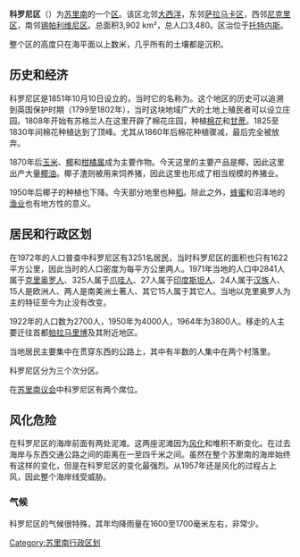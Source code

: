 {{Infobox settlement
| name = 科罗尼区
| native_name = {{lang|nl|Coronie}}
| other_name = 
| image_skyline = File:Coronie (2346317580).jpg
| imagesize = 250px
| image_caption = 進入科罗尼区的路牌
| image_flag = 
| image_shield = 
| image_map =File:Coronie in Suriname.svg
| map_caption = 科罗尼区在[[苏里南|苏里南]]的位置
| settlement_type =[[蘇利南行政區劃|行政區]]
| subdivision_type = 國家
| subdivision_name = {{SUR}}
| leader_title = 市長
| established_title = 建立
| established_date = 
| area_total_km2 = 3902
| population_as_of = 2012年
| population_total = 3391
| population_density_km2 = auto
| timezone = ART
| utc_offset = -3
}}
'''科罗尼区'''（{{lang-nl|Coronie}}）为[[苏里南|苏里南]]的一个[[苏里南行政区划|区]]。该区北邻[[大西洋|大西洋]]，东邻[[萨拉马卡区|萨拉马卡区]]，西邻[[尼克里区|尼克里区]]，南邻[[锡帕利维尼区|锡帕利维尼区]]。总面积3,902 km²，总人口3,480。区治位于[[托特内斯|托特内斯]]。

整个区的高度只在海平面以上数米，几乎所有的土壤都是沉积。

==历史和经济==
科罗尼区是1851年10月10日设立的，当时它的名称为{{lang|nl|Opper-Nickerie}}。这个地区的历史可以追溯到英国保护时期（1799至1802年），当时这块地域广大的土地上殖民者可以设立庄园。1808年开始有苏格兰人在这里开辟了棉花庄园，种植[[棉花|棉花]]和[[甘蔗|甘蔗]]。1825至1830年间棉花种植达到了顶峰。尤其从1860年后棉花种植骤减，最后完全被放弃。

1870年后[[玉米|玉米]]、[[椰|椰]]和[[柑橘属|柑橘属]]成为主要作物。今天这里的主要产品是椰，因此这里出产大量[[椰油|椰油]]。椰子渣则被用来饲养猪，因此这里也形成了相当规模的养猪业。

1950年后椰子的种植也下降。今天部分地里也种[[稻|稻]]。除此之外，[[蜂蜜|蜂蜜]]和沼泽地的[[渔业|渔业]]也有地方性的意义。

==居民和行政区划==
在1972年的人口普查中科罗尼区有3251名居民，当时科罗尼区的面积也只有1622平方公里，因此当时的人口密度为每平方公里两人。1971年当地的人口中2841人属于[[克里奥罗人|克里奥罗人]]、325人属于[[爪哇人|爪哇人]]、27人属于[[印度斯坦人|印度斯坦人]]、24人属于[[汉族|汉族]]人、15人是欧洲人、两人是南美洲土著人、其它15人属于其它人。当地以克里奥罗人为主的特征至今为止没有改变。

1922年的人口数为2700人，1950年为4000人，1964年为3800人。移走的人主要迁往首都[[帕拉马里博|帕拉马里博]]及其附近地区。

当地居民主要集中在贯穿东西的公路上，其中有半数的人集中在两个村落里。

科罗尼区分为三个次分区。

在[[苏里南议会|苏里南议会]]中科罗尼区有两个席位。

==风化危险==
在科罗尼区的海岸前面有两处泥滩。这两座泥滩因为[[风化|风化]]和堆积不断变化。在过去海岸与东西交通公路之间的距离在一至四千米之间。虽然在整个苏里南的海岸始终有这样的变化，但是在科罗尼区的变化最强烈。从1957年还是风化的过程占上风，因此整个海岸线受威胁。

===气候===
科罗尼区的气候很特殊，其年均降雨量在1600至1700毫米左右，非常少。

{{Coord|5|45|49|N|56|16|40|W}}

[[Category:苏里南行政区划|Category:苏里南行政区划]]